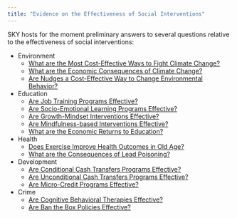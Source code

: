 ```yaml
---
title: "Evidence on the Effectiveness of Social Interventions"
---
```


SKY hosts for the moment preliminary answers to several questions relative to the effectiveness of social interventions:

* Environment 
    + [What are the Most Cost-Effective Ways to Fight Climate Change?](CC.html)
    + [What are the Economic Consequences of Climate Change?](ECCC.html)
    + [Are Nudges a Cost-Effective Way to Change Environmental Behavior?](nudges.html)
* Education
    + [Are Job Training Programs Effective?](JTP.html)
    + [Are Socio-Emotional Learning Programs Effective?](SEL.html)
    + [Are Growth-Mindset Interventions Effective?](GM.html)
    + [Are Mindfulness-based Interventions Effective?](MM.html)
    + [What are the Economic Returns to Education?](ERtE.html)
* Health
    + [Does Exercise Improve Health Outcomes in Old Age?](EH.html)
    + [What are the Consequences of Lead Poisoning?](Lead.html)
* Development
    + [Are Conditional Cash Transfers Programs Effective?](CCT.html)
    + [Are Unconditional Cash Transfers Programs Effective?](UCT.html)
    + [Are Micro-Credit Programs Effective?](MC.html)
* Crime
    + [Are Cognitive Behavioral Therapies Effective?](CBTC.hml)
    + [Are Ban the Box Policies Effective?](BtB.html)
 



